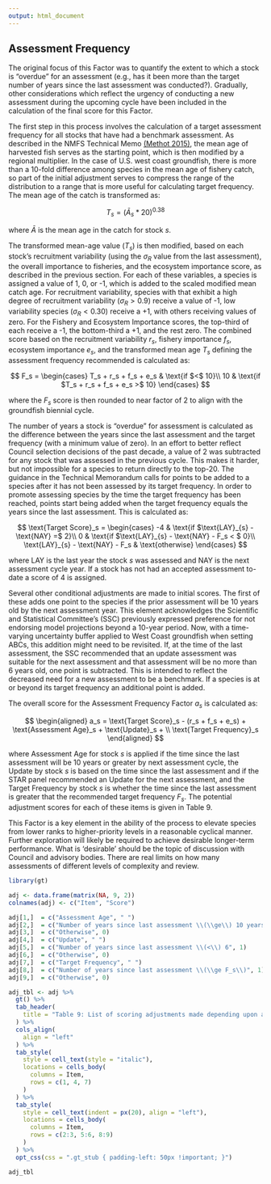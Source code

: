 ```yaml
---
output: html_document
---
```


## Assessment Frequency

The original focus of this Factor was to quantify the extent to which a stock is "overdue" for an assessment (e.g., has it been more than the target number of years since the last assessment was conducted?). Gradually, other considerations which reflect the urgency of conducting a new assessment during the upcoming cycle have been included in the calculation of the final score for this Factor. 

The first step in this process involves the calculation of a target assessment frequency for all stocks that have had a benchmark assessment.  As described in the NMFS Technical Memo [(Methot 2015)](https://www.fisheries.noaa.gov/s3/dam-migration/prioritizingfishstockassessments_finalweb.pdf){target="_blank"}, the mean age of harvested fish serves as the starting point, which is then modified by a regional multiplier. In the case of U.S. west coast groundfish, there is more than a 10-fold difference among species in the mean age of fishery catch, so part of the initial adjustment serves to compress the range of the distribution to a range that is more useful for calculating target frequency. The mean age of the catch is transformed as:

$$
\begin{equation}
T_s = (\bar{A}_s*20)^{0.38}
\end{equation}
$$

where $\bar{A}$ is the mean age in the catch for stock $s$.

The transformed mean-age value ($T_s$) is then modified, based on each stock's recruitment variability (using the $\sigma_R$ value from the last assessment), the overall importance to fisheries, and the ecosystem importance score, as described in the previous section.  For each of these variables, a species is assigned a value of 1, 0, or -1, which is added to the scaled modified mean catch age.  For recruitment variability, species with that exhibit a high degree of recruitment variability  ($\sigma_R > 0.9$) receive a value of -1, low variability species ($\sigma_R < 0.30$) receive a +1, with others receiving values of zero.  For the Fishery and Ecosystem Importance scores, the top-third of each receive a -1, the bottom-third a +1, and the rest zero. The combined score based on the recruitment variability $r_s$, fishery importance $f_s$, ecosystem importance $e_s$, and the transformed mean age $T_s$ defining the assessment frequency recommended is calculated as:

$$
F_s =
\begin{cases}
T_s + r_s + f_s + e_s & \text{if $<$ 10}\\ 
10 & \text{if $T_s + r_s + f_s + e_s >$ 10}
\end{cases}
$$

where the $F_s$ score is then rounded to near factor of 2 to align with the groundfish biennial cycle.

The number of years a stock is "overdue" for assessment is calculated as the difference between the years since the last assessment and the target frequency (with a minimum value of zero). In an effort to better reflect Council selection decisions of the past decade, a value of 2 was subtracted for any stock that was assessed in the previous cycle.  This makes it harder, but not impossible for a species to return directly to the top-20.  The guidance in the Technical Memorandum calls for points to be added to a species after it has not been assessed by its target frequency.  In order to promote assessing species by the time the target frequency has been reached, points start being added when the target frequency equals the years since the last assessment. This is calculated as:

$$
\text{Target Score}_s = 
\begin{cases}
-4 & \text{if $\text{LAY}_{s} - \text{NAY} =$ 2}\\
0  & \text{if $\text{LAY}_{s} - \text{NAY} - F_s < $ 0}\\
\text{LAY}_{s} - \text{NAY} - F_s & \text{otherwise}
\end{cases}
$$

where LAY is the last year the stock $s$ was assessed and NAY is the next assessment cycle year.  If a stock has not had an accepted assessment to-date a score of 4 is assigned. 

Several other conditional adjustments are made to initial scores. The first of these adds one point to the species if the prior assessment will be 10 years old by the next assessment year. This element acknowledges the Scientific and Statistical Committee's (SSC) previously expressed preference for not endorsing model projections beyond a 10-year period. Now, with a time-varying uncertainty buffer applied to West Coast groundfish when setting ABCs, this addition might need to be revisited.  If, at the time of the last assessment, the SSC recommended that an update assessment was suitable for the next assessment and that assessment will be no more than 6 years old, one point is subtracted.  This is intended to reflect the decreased need for a new assessment to be a benchmark.  If a species is at or beyond its target frequency an additional point is added.  

The overall score for the Assessment Frequency Factor $a_s$ is calculated as:

$$
\begin{aligned}
a_s = \text{Target Score}_s - (r_s + f_s + e_s) + \text{Assessment Age}_s + \text{Update}_s + \\
\text{Target Frequency}_s 
\end{aligned}
$$

where Assessment Age for stock $s$ is applied if the time since the last assessment will be 10 years or greater by next assessment cycle, the Update by stock $s$ is based on the time since the last assessment and if the STAR panel recommended an Update for the next assessment, and the Target Frequency by stock $s$ is whether the time since the last assessment is greater that the recommended target frequency $F_s$. The potential adjustment scores for each of these items is given in Table 9.

This Factor is a key element in the ability of the process to elevate species from lower ranks to higher-priority levels in a reasonable cyclical manner. Further exploration will likely be required to achieve desirable longer-term performance. What is 'desirable' should be the topic of discussion with Council and advisory bodies. There are real limits on how many assessments of different levels of complexity and review. 


```r
library(gt)

adj <- data.frame(matrix(NA, 9, 2))
colnames(adj) <- c("Item", "Score")

adj[1,]  = c("Assessment Age", " ")
adj[2,]  = c("Number of years since last assessment \\(\\ge\\) 10 years", 1)
adj[3,]  = c("Otherwise", 0)
adj[4,]  = c("Update", " ")
adj[5,]  = c("Number of years since last assessment \\(<\\) 6", 1)
adj[6,]  = c("Otherwise", 0)
adj[7,]  = c("Target Frequency", " ")
adj[8,]  = c("Number of years since last assessment \\(\\ge F_s\\)", 1)
adj[9,]  = c("Otherwise", 0)

adj_tbl <- adj %>%
  gt() %>%
  tab_header(
    title = "Table 9: List of scoring adjustments made depending upon assessment age, the level of recommended next assessment, and the target assessment frequency."
  ) %>%
  cols_align(
    align = "left"
  ) %>%
  tab_style(
    style = cell_text(style = "italic"),
    locations = cells_body(
      columns = Item,
      rows = c(1, 4, 7)
    )
  ) %>%
  tab_style(
    style = cell_text(indent = px(20), align = "left"),
    locations = cells_body(
      columns = Item,
      rows = c(2:3, 5:6, 8:9)
    )
  ) %>%
  opt_css(css = ".gt_stub { padding-left: 50px !important; }")

adj_tbl

```                    
